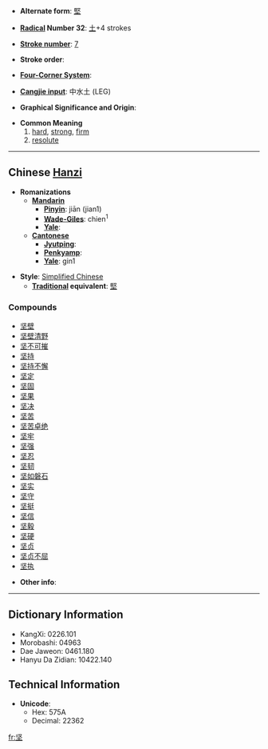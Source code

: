 * '''Alternate form''': [[堅]]

* '''[[Wiktionary:Chinese radical index| Radical]] Number 32''': [[Wiktionary:Chinese radical index 土|土]]+4 strokes

* '''[[Wiktionary:Chinese total strokes index|Stroke number]]''': [[Wiktionary:Chinese total strokes index 7|7]]

* '''Stroke order''': 

* '''[[Wiktionary:Chinese four corner index|Four-Corner System]]''': 

* '''[[Wiktionary:Chinese Cangjie index|Cangjie input]]''': 中水土 (LEG)

* '''Graphical Significance and Origin''': 

* '''Common Meaning'''
*# [[hard]], [[strong]], [[firm]]
*# [[resolute]]


----

== Chinese [[Hanzi]] ==

* '''Romanizations'''
** '''[[Mandarin]]'''
*** '''[[Pinyin]]''': jiān (jian1)
*** '''[[Wade-Giles]]''': chien<sup>1</sup>
*** '''[[Yale]]''': 
** '''[[Cantonese]]'''
*** '''[[Jyutping]]''':
*** '''[[Penkyamp]]''': 
*** '''[[Yale]]''': gin1

* '''Style''': [[Simplified Chinese]] 
** '''[[Traditional Chinese|Traditional]] equivalent''': [[堅]]

===Compounds===
*[[坚壁]]
*[[坚壁清野]]
*[[坚不可摧]]
*[[坚持]]
*[[坚持不懈]]
*[[坚定]]
*[[坚固]]
*[[坚果]]
*[[坚决]]
*[[坚苦]]
*[[坚苦卓绝]]
*[[坚牢]]
*[[坚强]]
*[[坚忍]]
*[[坚韧]]
*[[坚如磐石]]
*[[坚实]]
*[[坚守]]
*[[坚挺]]
*[[坚信]]
*[[坚毅]]
*[[坚硬]]
*[[坚贞]]
*[[坚贞不屈]]
*[[坚执]]

* '''Other info''': 

----

== Dictionary Information ==

* KangXi: 0226.101
* Morobashi: 04963
* Dae Jaweon: 0461.180
* Hanyu Da Zidian: 10422.140

== Technical Information ==

* '''Unicode''':
** Hex: 575A
** Decimal: 22362

[[fr:坚]]